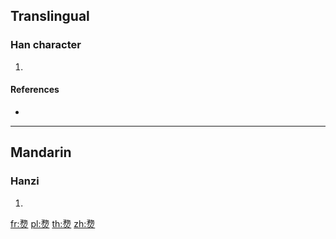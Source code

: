 {{character info/new}}
==Translingual==

===Han character===
{{Han char|rn=86|rad=火|as=10|sn=14|four=|canj=NSF,XNSF}}

# {{defn|Han|sort=火10}}

====References====
* {{Han ref|kx=0679.010|dkj=19285|hdz=32226.030|uh=7183|ud=29059}}

----

==Mandarin==

===Hanzi===
{{cmn-hanzi|pin=[[wù]] ([[wu4]])|wg=wu<sup>4</sup>}}

# {{defn|lang=cmn|sort=火10}}

[[fr:熃]]
[[pl:熃]]
[[th:熃]]
[[zh:熃]]